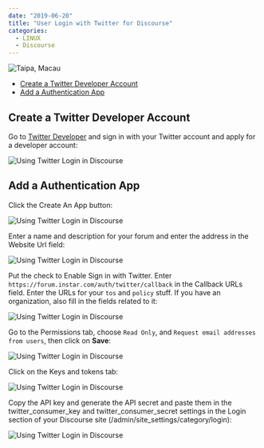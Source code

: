 ```yaml
---
date: "2019-06-20"
title: "User Login with Twitter for Discourse"
categories:
  - LINUX
  - Discourse
---
```


![Taipa, Macau](./photo-kt456d_645dhfh6dgjkhg4_d.jpg)


<!-- TOC -->

- [Create a Twitter Developer Account](#create-a-twitter-developer-account)
- [Add a Authentication App](#add-a-authentication-app)

<!-- /TOC -->



## Create a Twitter Developer Account

Go to [Twitter Developer](https://developer.twitter.com/en/apps) and sign in with your Twitter account and apply for a developer account:


![Using Twitter Login in Discourse](./Twitter_Auth_for_Discourse_01.png)


## Add a Authentication App

Click the Create An App button:


![Using Twitter Login in Discourse](./Twitter_Auth_for_Discourse_02.png)


Enter a name and description for your forum and enter the address in the Website Url field:


![Using Twitter Login in Discourse](./Twitter_Auth_for_Discourse_03.png)


Put the check to Enable Sign in with Twitter. Enter `https://forum.instar.com/auth/twitter/callback` in the Callback URLs field. Enter the URLs for your `tos` and `policy` stuff. If you have an organization, also fill in the fields related to it:


![Using Twitter Login in Discourse](./Twitter_Auth_for_Discourse_04.png)


Go to the Permissions tab, choose `Read Only`, and `Request email addresses from users`, then click on __Save__:


![Using Twitter Login in Discourse](./Twitter_Auth_for_Discourse_05.png)


Click on the Keys and tokens tab:


![Using Twitter Login in Discourse](./Twitter_Auth_for_Discourse_06.png)


Copy the API key and generate the API secret and paste them in the twitter_consumer_key and twitter_consumer_secret settings in the Login section of your Discourse site (/admin/site_settings/category/login):


![Using Twitter Login in Discourse](./Twitter_Auth_for_Discourse_07.png)